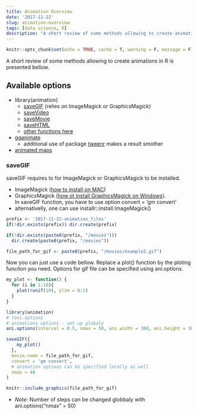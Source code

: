 ```yaml
---
title: Animation Overview
date: '2017-11-22'
slug: animation-overview
tags: [data science, R]
description: "A short review of some methods allowing to create animations in R is presented bellow. "
---
```



```r
knitr::opts_chunk$set(echo = TRUE, cache = T, warning = F, message = F)
```


A short review of some methods allowing to create animations in R is presented bellow. 

<!--more-->

## Available options

* library(animation)
    * [saveGIF](https://yihui.name/animation/example/savegif/) (relies on ImageMagick or GraphicsMagick)
    * [saveVideo](https://yihui.name/animation/example/savevideo/)
    * [saveMovie](https://github.com/tidyverse/ggplot2/wiki/Using-ggplot2-animations-to-demonstrate-several-parallel-numerical-experiments-in-a-single-layout)
    * [saveHTML](https://yihui.name/animation/example/savehtml/)
    * [other functions here](https://cran.r-project.org/web/packages/animation/animation.pdf)

* [gganimate](https://github.com/dgrtwo/gganimate)
    * additional use of package [tweenr](http://blog.revolutionanalytics.com/2017/05/tweenr.html) makes a result smother

* [animated maps](https://ryanpeek.github.io/2016-10-19-animated-gif_maps_in_R/)

### saveGIF

saveGIF requires to for ImageMagick or GraphicsMagick to be installed. 

* ImageMagick ([how to install on MAC](https://encodable.com/install_imagemagick_on_mac_osx/))
* GraphicsMagick ([how ot install GraphicsMagick on Windows](http://www.graphicsmagick.org/INSTALL-windows.html)).    
In saveGIF function, you have to use option convert = 'gm convert'
* alternativelly, one can use installr::install.ImageMagick() 

```r
prefix <- '2017-11-22-animation_files'
if(!dir.exists(prefix)) dir.create(prefix)

if(!dir.exists(paste0(prefix, "/movies"))) 
  dir.create(paste0(prefix, "/movies"))

file_path_for_gif <- paste0(prefix, "/movies/example2.gif")

```

Now you can just use a code bellow. Replace a plot() function by the ploting funciton you need.
Options for gif file can be specified using ani.options. 

```r
my_plot <- function() {
  for (i in 1:10){
    plot(runif(10), ylim = 0:1)
  }
}

library(animation)
# ?ani.options
# animations options - set up globaly
ani.options(interval = 0.5, nmax = 50, ani.width = 300, ani.height = 300)

saveGIF({
    my_plot()
  }, 
  movie.name = file_path_for_gif,
  convert = 'gm convert',
  # animation options can be specified locally as well
  nmax = 40 
)

knitr::include_graphics(file_path_for_gif)
```


* _Note:_ Number of steps can be changed globbaly with ani.options("nmax" = 50)

